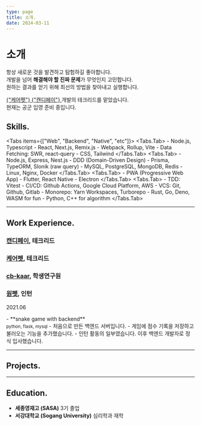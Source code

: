 ```yaml
---
type: page
title: 소개.
date: 2024-03-11
---
```




# 소개
항상 새로운 것을 발견하고 탐험하길 좋아합니다.<br />
개발을 넘어 **해결해야 할 진짜 문제**가 무엇인지 고민합니다.<br />
원하는 결과를 얻기 위해 최선의 방법을 찾아내고 실행합니다.

<a className="external" href="https://www.carepet.io">
  {"케어펫"}
</a>
<a className="external" href="https://www.candypay.co.kr/">
  {"캔디페이"}
</a>
개발의 테크리드를 맡았습니다.<br />
현재는 공군 입영 준비 중입니다.

<p className="mt-1 flex gap-1.5">
  <a href="mailto:codepsy2001@gmail.com">
    <EmailIcon />
  </a>
  <a href="https://github.com/CodePsy-2001">
    <GithubIcon />
  </a>
</p>

## Skills.
<Tabs items={["Web", "Backend", "Native", "etc"]}>
  <Tabs.Tab>
    - Node.js, Typescript
    - React, Next.js, Remix.js
    - Webpack, Rollup, Vite
    - Data Fetching: SWR, react-query
    - CSS, Tailwind
  </Tabs.Tab>
  <Tabs.Tab>
    - Node.js, Express, Nest.js
    - DDD (Domain-Driven Design)
    - Prisma, TypeORM, Slonik (raw query)
    - MySQL, PostgreSQL, MongoDB, Redis
    - Linux, Nginx, Docker
  </Tabs.Tab>
  <Tabs.Tab>
    - PWA (Progressive Web App)
    - Flutter, React Native
    - Electron
  </Tabs.Tab>
  <Tabs.Tab>
    - TDD: Vitest
    - CI/CD: Github Actions, Google Cloud Platform, AWS
    - VCS: Git, Github, Gitlab
    - Monorepo: Yarn Workspaces, Turborepo
    - Rust, Go, Deno, WASM for fun
    - Python, C++ for algorithm
  </Tabs.Tab>
</Tabs>

---

## Work Experience.

### <u>캔디페이</u>, 테크리드

### <u>케어펫</u>, 테크리드

### <u>cb-kaar</u>, 학생연구원

### <u>원펫</u>, 인턴

<div className="grid grid-cols-[auto_1fr] gap-4">
  <p className="text-gray-500">2021.06</p>
  - **snake game with backend**<br/><small className="text-gray-500">python, flask, mysql</small>
    - 처음으로 만든 백엔드 서버입니다.
    - 게임에 점수 기록을 저장하고 불러오는 기능을 추가했습니다.
    - 인턴 활동의 일부였습니다. 이후 백엔드 개발자로 정식 입사했습니다.
</div>

---

## Projects.

---

## Education.
- **세종영재고 (SASA)** 3기 졸업
- **서강대학교 (Sogang University)** 심리학과 재학